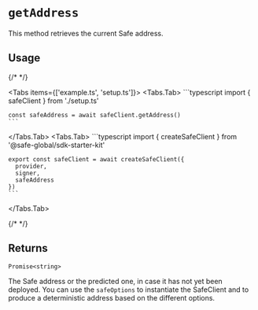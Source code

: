 
# `getAddress`

This method retrieves the current Safe address.

## Usage

{/* <!-- vale off --> */}

<Tabs items={['example.ts', 'setup.ts']}>
  <Tabs.Tab>
    ```typescript
    import { safeClient } from './setup.ts'

    const safeAddress = await safeClient.getAddress()
    ```
  </Tabs.Tab>
  <Tabs.Tab>
    ```typescript
    import { createSafeClient } from '@safe-global/sdk-starter-kit'

    export const safeClient = await createSafeClient({
      provider,
      signer,
      safeAddress
    })
    ```
  </Tabs.Tab>
</Tabs>

{/* <!-- vale on --> */}

## Returns

`Promise<string>`

The Safe address or the predicted one, in case it has not yet been deployed. You can use the `safeOptions` to instantiate the SafeClient and to produce a deterministic address based on the different options.
